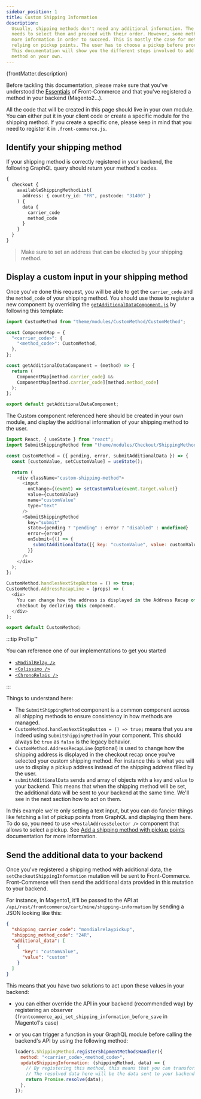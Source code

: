 ```yaml
---
sidebar_position: 1
title: Custom Shipping Information
description:
  Usually, shipping methods don't need any additional information. The user only
  needs to select them and proceed with their order. However, some methods need
  more information in order to succeed. This is mostly the case for methods
  relying on pickup points. The user has to choose a pickup before proceeding.
  This documentation will show you the different steps involved to add such a
  method on your own.
---
```


<p>{frontMatter.description}</p>

Before tackling this documentation, please make sure that you've understood the
[Essentials](/docs/essentials/installation) of Front-Commerce and that you've
registered a method in your backend (Magento2…).

All the code that will be created in this page should live in your own module.
You can either put it in your client code or create a specific module for the
shipping method. If you create a specific one, please keep in mind that you need
to register it in `.front-commerce.js`.

## Identify your shipping method

If your shipping method is correctly registered in your backend, the following
GraphQL query should return your method's codes.

```graphql
{
  checkout {
    availableShippingMethodList(
      address: { country_id: "FR", postcode: "31400" }
    ) {
      data {
        carrier_code
        method_code
      }
    }
  }
}
```

> Make sure to set an address that can be elected by your shipping method.

## Display a custom input in your shipping method

Once you've done this request, you will be able to get the `carrier_code` and
the `method_code` of your shipping method. You should use those to register a
new component by overriding the
[`getAdditionalDataComponent.js`](https://gitlab.blackswift.cloud/front-commerce/front-commerce/-/blob/784684ce56cca69ca5c2e42d5d421a8c0b4bb9c3/src/web/theme/modules/Checkout/ShippingMethod/AdditionalShippingInformation/getAdditionalDataComponent.js)
by following this template:

```js title="theme/modules/Checkout/ShippingMethod/AdditionalShippingInformation/getAdditionalDataComponent.js"
import CustomMethod from "theme/modules/CustomMethod/CustomMethod";

const ComponentMap = {
  "<carrier_code>": {
    "<method_code>": CustomMethod,
  },
};

const getAdditionalDataComponent = (method) => {
  return (
    ComponentMap[method.carrier_code] &&
    ComponentMap[method.carrier_code][method.method_code]
  );
};

export default getAdditionalDataComponent;
```

The Custom component referenced here should be created in your own module, and
display the additional information of your shipping method to the user.

```js title='theme/modules/CustomMethod/CustomMethod.js'
import React, { useState } from "react";
import SubmitShippingMethod from "theme/modules/Checkout/ShippingMethod/SubmitShippingMethod/SubmitShippingMethod";

const CustomMethod = ({ pending, error, submitAdditionalData }) => {
  const [customValue, setCustomValue] = useState();

  return (
    <div className="custom-shipping-method">
      <input
        onChange={(event) => setCustomValue(event.target.value)}
        value={customValue}
        name="customValue"
        type="text"
      />
      <SubmitShippingMethod
        key="submit"
        state={pending ? "pending" : error ? "disabled" : undefined}
        error={error}
        onSubmit={() => {
          submitAdditionalData([{ key: "customValue", value: customValue }]);
        }}
      />
    </div>
  );
};

CustomMethod.handlesNextStepButton = () => true;
CustomMethod.AddressRecapLine = (props) => (
  <div>
    You can change how the address is displayed in the Address Recap of the
    checkout by declaring this component.
  </div>
);

export default CustomMethod;
```

:::tip ProTip™

You can reference one of our implementations to get you started

- [`<ModialRelay />`](https://gitlab.blackswift.cloud/front-commerce/front-commerce/-/blob/784684ce56cca69ca5c2e42d5d421a8c0b4bb9c3/modules/shipping-mondialrelay/web/theme/modules/MondialRelay/MondialRelay.js)
- [`<Colissimo />`](https://gitlab.blackswift.cloud/front-commerce/front-commerce/-/blob/784684ce56cca69ca5c2e42d5d421a8c0b4bb9c3/modules/shipping-colissimo-magento2/web/theme/modules/Colissimo/Colissimo.js)
- [`<ChronoRelais />`](https://gitlab.blackswift.cloud/front-commerce/front-commerce/-/blob/784684ce56cca69ca5c2e42d5d421a8c0b4bb9c3/modules/shipping-chronorelais/web/theme/modules/ChronoRelais/ChronoRelais.js)

:::

Things to understand here:

- The `SubmitShippingMethod` component is a common component across all
  shipping methods to ensure consistency in how methods are managed.
- `CustomMethod.handlesNextStepButton = () => true;` means that you are indeed
  using `SubmitShippingMethod` in your component. This should always be `true`
  as `false` is the legacy behavior.
- `CustomMethod.AddressRecapLine` (optional) is used to change how the shipping
  address is displayed in the checkout recap once you've selected your custom
  shipping method. For instance this is what you will use to display a pickup
  address instead of the shipping address filled by the user.
- `submitAdditionalData` sends and array of objects with a `key` and `value` to
  your backend. This means that when the shipping method will be set, the
  additional data will be sent to your backend at the same time. We'll see in
  the next section how to act on them.

In this example we're only setting a text input, but you can do fancier things
like fetching a list of pickup points from GraphQL and displaying them here. To
do so, you need to use `<PostalAddressSelector />` component that allows to
select a pickup. See
[Add a shipping method with pickup points](/docs/advanced/shipping/add-new-shipping-data-in-graphql)
documentation for more information.

## Send the additional data to your backend

Once you've registered a shipping method with additional data, the
`setCheckoutShippingInformation` mutation will be sent to Front-Commerce.
Front-Commerce will then send the additional data provided in this mutation to
your backend.

For instance, in Magento1, it'll be passed to the API at
`/api/rest/frontcommerce/cart/mine/shipping-information` by sending a JSON
looking like this:

```json
{
  "shipping_carrier_code": "mondialrelaypickup",
  "shipping_method_code": "24R",
  "additional_data": [
    {
      "key": "customValue",
      "value": "custom"
    }
  ]
}
```

This means that you have two solutions to act upon these values in your backend:

- you can either override the API in your backend (recommended way) by
  registering an observer
  (`frontcommerce_api_set_shipping_information_before_save` in Magento1's case)
- or you can trigger a function in your GraphQL module before calling the
  backend's API by using the following method:

  ```js
  loaders.ShippingMethod.registerShipmentMethodsHandler({
    method: "<carrier_code>_<method_code>",
    updateShippingInformation: (shippingMethod, data) => {
      // By registering this method, this means that you can transform the data or send a different request before calling the backend's API.
      // The resolved data here will be the data sent to your backend in the base API
      return Promise.resolve(data);
    },
  });
  ```
